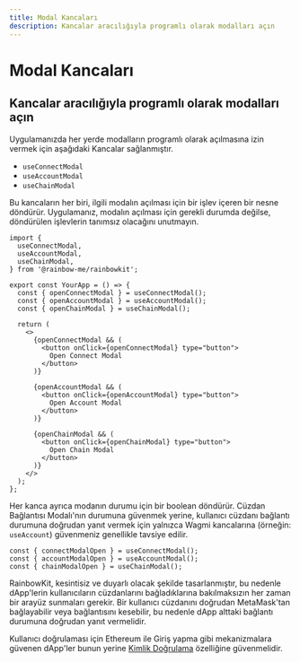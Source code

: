 ```yaml
---
title: Modal Kancaları
description: Kancalar aracılığıyla programlı olarak modalları açın
---
```


# Modal Kancaları

## Kancalar aracılığıyla programlı olarak modalları açın

Uygulamanızda her yerde modalların programlı olarak açılmasına izin vermek için aşağıdaki Kancalar sağlanmıştır.

- `useConnectModal`
- `useAccountModal`
- `useChainModal`

Bu kancaların her biri, ilgili modalın açılması için bir işlev içeren bir nesne döndürür. Uygulamanız, modalın açılması için gerekli durumda değilse, döndürülen işlevlerin tanımsız olacağını unutmayın.

```tsx
import {
  useConnectModal,
  useAccountModal,
  useChainModal,
} from '@rainbow-me/rainbowkit';

export const YourApp = () => {
  const { openConnectModal } = useConnectModal();
  const { openAccountModal } = useAccountModal();
  const { openChainModal } = useChainModal();

  return (
    <>
      {openConnectModal && (
        <button onClick={openConnectModal} type="button">
          Open Connect Modal
        </button>
      )}

      {openAccountModal && (
        <button onClick={openAccountModal} type="button">
          Open Account Modal
        </button>
      )}

      {openChainModal && (
        <button onClick={openChainModal} type="button">
          Open Chain Modal
        </button>
      )}
    </>
  );
};
```

Her kanca ayrıca modanın durumu için bir boolean döndürür. Cüzdan Bağlantısı Modalı'nın durumuna güvenmek yerine, kullanıcı cüzdanı bağlantı durumuna doğrudan yanıt vermek için yalnızca Wagmi kancalarına (örneğin: `useAccount`) güvenmeniz genellikle tavsiye edilir.

```tsx
const { connectModalOpen } = useConnectModal();
const { accountModalOpen } = useAccountModal();
const { chainModalOpen } = useChainModal();
```

RainbowKit, kesintisiz ve duyarlı olacak şekilde tasarlanmıştır, bu nedenle dApp'lerin kullanıcıların cüzdanlarını bağladıklarına bakılmaksızın her zaman bir arayüz sunmaları gerekir. Bir kullanıcı cüzdanını doğrudan MetaMask'tan bağlayabilir veya bağlantısını kesebilir, bu nedenle dApp alttaki bağlantı durumuna doğrudan yanıt vermelidir.

Kullanıcı doğrulaması için Ethereum ile Giriş yapma gibi mekanizmalara güvenen dApp'ler bunun yerine [Kimlik Doğrulama](/docs/authentication) özelliğine güvenmelidir.
